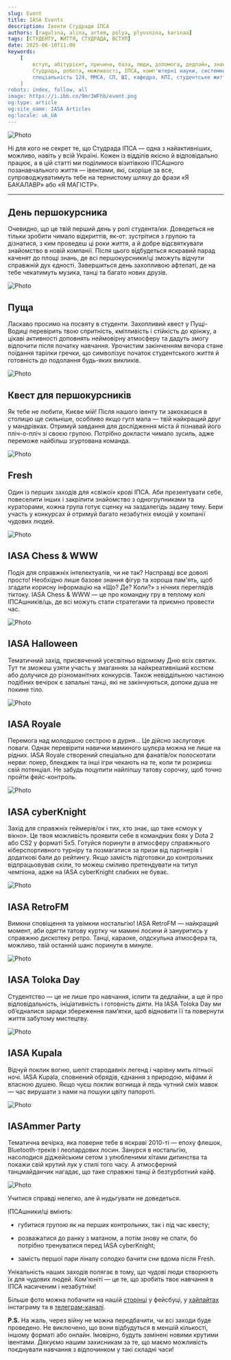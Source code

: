 ```yaml
---
slug: Event
title: IASA Events
description: Івенти Студради ІПСА
authors: [ragulina, alina, artem, polya, plyusnina, karinaa]
tags: [СТУДЕНТУ, ЖИТТЯ, СТУДРАДА, ВСТУП]
date: 2025-06-10T11:00
keywords: 
    [
        вступ, абітурієнт, причини, база, люди, допомога, дедлайн, знання, 
        Студрада, робота, можливості, ІПСА, комп'ютерні науки, системний аналіз, спеціальність 122, 
        спеціальність 124, ММСА, СП, ШІ, кафедра, КПІ, студентське життя, студрада КПІ, університетське життя
    ]
robots: index, follow, all
image: https://i.ibb.co/9mr3WFhb/event.png
og:type: article
og:site_name: IASA Articles
og:locale: uk_UA
---
```


![Photo](./assets/event.png)

Ні для кого не секрет те, що Студрада ІПСА — одна з найактивніших, можливо, навіть у всій Україні. Кожен із відділів якісно й відповідально працює, а в цій статті ми поділимося візитівкою ІПСАшного позанавчального життя — івентами, які, скоріше за все, супроводжуватимуть тебе на тернистому шляху до фрази «Я БАКАЛАВР» або «Я МАГІСТР».

<!--truncate-->

---

## День першокурсника

Очевидно, що це твій перший день у ролі студента/ки. Доведеться не тільки зробити чимало відкриттів, як-от: зустрітися з групою та дізнатися, з ким проведеш ці роки життя, а й добре відсвяткувати знайомство в новій компанії. Після цього відбудеться яскравий парад каченят до площі знань, де всі першокурсники/ці зможуть відчути справжній дух єдності. Завершиться день захопливою афтепаті, де на тебе чекатимуть музика, танці та багато нових друзів.

![Photo](./assets/DP.png)

## Пуща

Ласкаво просимо на посвяту в студенти. Захопливий квест у Пущі-Водиці перевірить твою спритність, кмітливість і стійкість до крінжу, а цікаві активності доповнять неймовірну атмосферу та дадуть змогу відпочити після початку навчання. Урочистим закінченням вечора стане поїдання тарілки гречки, що символізує початок студентського життя й готовність до подолання будь-яких викликів.

![Photo](./assets/pusha.png)

## Квест для першокурсників

Як тебе не любити, Києве мій! Після нашого івенту ти закохаєшся в столицю ще сильніше, особливо якщо гугл мапа — твій найкращий друг у мандрівках. Отримуй завдання для дослідження міста й пізнавай його пліч-о-пліч зі своєю групою. Потрібно докласти чимало зусиль, адже переможе найбільш згуртована команда.

![Photo](./assets/quest.png)

## Fresh

Один із перших заходів для «свіжої» крові ІПСА. Аби презентувати себе, повеселити інших і закріпити знайомство з одногрупниками та кураторами, кожна група готує сценку на заздалегідь задану тему. Бери участь у конкурсах й отримуй багато незабутніх емоцій у компанії чудових людей.

![Photo](./assets/fresh.png)

## IASA Chess & WWW

Подія для справжніх інтелектуалів, чи не так? Насправді все доволі просто! Необхідно лише базове знання фігур та хороша пам'ять, щоб згадати корисну інформацію на «Що? Де? Коли?» з нічних переглядів тіктоку. IASA Chess & WWW — це про командну гру в теплому колі ІПСАшників/ць, де всі можуть стати стратегами та приємно провести час.

![Photo](./assets/chess.png)

## IASA Halloween

Тематичний захід, присвячений усесвітньо відомому Дню всіх святих. Тут ти зможеш узяти участь у змаганнях за найкреативніший костюм або долучися до різноманітних конкурсів. Також невіддільною частиною подібних вечірок є запальні танці, які не закінчуються, допоки душа не покине тіло.

![Photo](./assets/hall.png)

## IASA Royale

Перемога над молодшою сестрою в дурня... Це дійсно заслуговує поваги. Однак перевірити навички маминого шулєра можна не лише на рідних. IASA Royale створений спеціально для фанатів/ок полоскотати нерви: покер, блекджек та інші ігри чекають на те, коли ти розкриєш свій потенціал. Не забудь поцупити найліпшу татову сорочку, щоб точно пройти фейс-контроль.

![Photo](./assets/royale.png)

## IASA cyberKnight

Захід для справжніх геймерів/ок і тих, хто знає, що таке «смоук у вікно». Це твоя можливість проявити себе в командних боях у Dota 2 або CS2 у форматі 5х5. Готуйся поринути в атмосферу справжнього кіберспортивного турніру та позмагатися за призи від партнерів і додаткові бали до рейтингу. Якщо замість підготовки до контрольних відпрацьовував скіли, то можеш сміливо претендувати на титул чемпіона, адже на IASA cyberKnight слабких не буває.

![Photo](./assets/cyberKnight.png)

## IASA RetroFM

Вимкни сповіщення та увімкни ностальгію!  IASA RetroFM — найкращий момент, аби одягти татову куртку чи мамині лосини й зануритись у справжню дискотеку ретро. Танці, караоке, олдскульна атмосфера та, можливо, твій останній шанс поринути в минуле.

![Photo](./assets/RetroFM.png)

## IASA Toloka Day

Студентство — це не лише про навчання, іспити та дедлайни, а ще й про відповідальність, ініціативність і готовність діяти. На IASA Toloka Day ми об’єдналися заради збереження пам’ятки, щоб відновити її та повернути життя забутому мистецтву.

![Photo](./assets/Toloka.png)

## IASA Kupala

Відчуй поклик вогню, шепіт стародавніх легенд і чарівну мить літньої ночі. IASA Kupala, сповнений обрядів, єднання з природою, міфами й власною душею. Якщо чуєш поклик вогнища й ледь чутний сміх мавок — час вирушати з нами на пошуки цвіту папороті.

![Photo](./assets/Kupala.png)

## IASAmmer Party

Тематична вечірка, яка поверне тебе в яскраві 2010-ті — епоху флешок, Bluetooth-треків і леопардових лосин. Занурся в ностальгію, насолодися діджейським сетом з улюбленими хітами дитинства та покажи свій крутий лук у стилі того часу. А атмосферний танцмайданчик нагадає, що таке справжні танці й безтурботний кайф.

![Photo](./assets/Party.png)

Учитися справді нелегко, але й нудьгувати не доведеться.

ІПСАшники/ці вміють:

- губитися групою як на перших контрольних, так і під час квесту;

- розважатися до ранку з матаном, а потім знову не спати, бо потрібно тренуватися перед IASA cyberKnight;

- замість першої пари ліналу солодко бачити сни вдома після Fresh.

Унікальність наших заходів полягає в тому, що чудові люди створюють їх для чудових людей. Ком'юніті — це те, що зробить твоє навчання в ІПСА насиченим і незабутнім!

Більше фото можна побачити на нашій [сторінці](https://www.facebook.com/studrada.iasa) у фейсбуці, у [хайлайтах](https://www.instagram.com/studrada_iasa?igsh=dngzeG01d2g4azg2) інстаграму та в [телеграм-каналі](https://t.me/iasa_event).

**P.S.** На жаль, через війну не можна передбачити, чи всі заходи буде проведено. Не виключено, що вони відбудуться в меншій кількості, іншому форматі або онлайн. Імовірно, будуть замінені новими крутими івентами. Дякуємо нашим захисникам за те, що маємо можливість поєднувати навчання з відпочинком у такі складні часи!



